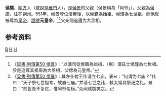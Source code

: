 '''侯標'''，[[朔方|朔方]]人（或說是[[雁門|雁門]]人），是[[侯景|侯景]]的父親（侯景稱為「阿爷」），父親為[[侯周|侯周]]，住在[[朔州|朔州]]。551年，[[侯景|侯景]]登位漢帝後，以[[侯霸|侯霸]]為始祖、[[侯瑾|侯瑾]]為七世祖，而他就被尊為[[皇帝|皇帝]]，[[諡號|諡號]]'''元皇帝'''。<ref>《[[s:梁書/卷56|梁書·列傳第50 侯景]]》：“以漢司徒侯霸為始祖，（東）漢征士侯瑾為七世祖。於是追尊其祖周為大丞相，父標為元皇帝。”</ref><ref>《[[s:梁書/卷56|梁書·列傳第50 侯景]]》：其左仆射王伟请立七庙，景曰：“何谓为七庙？”伟曰：“天子祭七世祖考，故置七庙。”并请七世之讳，敕太常具祭祀之礼。景曰：“前世吾不复忆，惟阿爷名标。”众闻咸窃笑之。</ref>父亲则追遵为大丞相。

==参考资料==
{{reflist}}
{{南朝人物小作品}}
{{南朝君主}}
[[Category:侯姓|B]]
[[Category:羯人|H]]
[[Category:南朝追尊皇帝|H]]